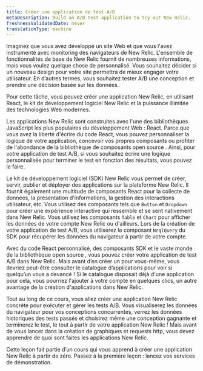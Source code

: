 ```yaml
---
title: Créer une application de test A/B
metaDescription: Build an A/B test application to try out New Relic.
freshnessValidatedDate: never
translationType: machine
---
```


Imaginez que vous avez développé un site Web et que vous l&apos;avez instrumenté avec monitoring des navigateurs de New Relic. L&apos;ensemble de fonctionnalités de base de New Relic fournit de nombreuses informations, mais vous voulez quelque chose de personnalisé. Vous souhaitez décider si un nouveau design pour votre site permettra de mieux engager votre utilisateur. En d’autres termes, vous souhaitez tester A/B une conception et prendre une décision basée sur les données.

Pour cette tâche, vous pouvez créer une application New Relic, en utilisant React, le kit de développement logiciel New Relic et la puissance illimitée des technologies Web modernes.

Les applications New Relic sont construites avec l&apos;une des bibliothèques JavaScript les plus populaires du développement Web : React. Parce que vous avez la liberté d&apos;écrire du code React, vous pouvez personnaliser la logique de votre application, concevoir vos propres composants ou profiter de l&apos;abondance de la bibliothèque de composants open source . Ainsi, pour votre application de test A/B, si vous souhaitez écrire une logique personnalisée pour terminer le test en fonction des résultats, vous pouvez le faire.

Le kit de développement logiciel (SDK) New Relic vous permet de créer, servir, publier et déployer des applications sur la plateforme New Relic. Il fournit également une multitude de composants React pour la collecte de données, la présentation d&apos;informations, la gestion des interactions utilisateur, etc. Vous utilisez des composants tels que `Button` et `Dropdown` pour créer une expérience interactive qui ressemble et se sent nativement dans New Relic. Vous utilisez les composants `Table` et `Chart` pour afficher les données de votre compte New Relic ou d&apos;ailleurs. Lors de la création de votre application de test A/B, vous utiliserez le composant `NrqlQuery` du SDK pour récupérer les données du navigateur à partir de votre compte.

Avec du code React personnalisé, des composants SDK et le vaste monde de la bibliothèque open source , vous pouvez créer votre application de test A/B dans New Relic. Mais avant d’en créer un pour vous-même, vous devriez peut-être consulter le catalogue d’applications pour voir si quelqu’un vous a devancé ! Si le catalogue disposait déjà d&apos;une application pour cela, vous pourriez l&apos;ajouter à votre compte en quelques clics, un autre avantage de la création d&apos;applications dans New Relic.

Tout au long de ce cours, vous allez créer une application New Relic concrète pour exécuter et gérer les tests A/B. Vous visualiserez les données du navigateur pour vos conceptions concurrentes, verrez les données historiques des tests passés et choisirez même une conception gagnante et terminerez le test, le tout à partir de votre application New Relic ! Mais avant de vous lancer dans la création de graphiques et requests http, vous devez apprendre de quoi sont faites les applications New Relic.

<Callout variant="course">
  Cette leçon fait partie d’un cours qui vous apprend à créer une application New Relic à partir de zéro. Passez à la première leçon : lancez vos services de démonstration.
</Callout>